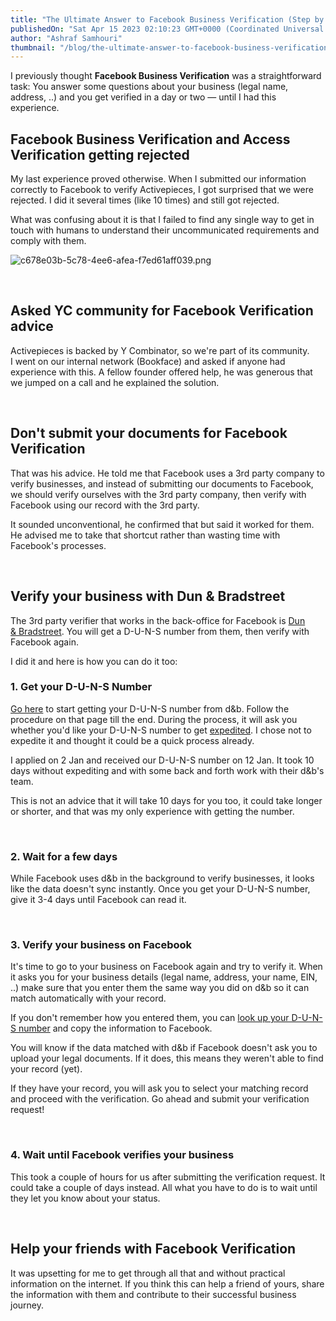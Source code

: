 ```yaml
---
title: "The Ultimate Answer to Facebook Business Verification (Step by Step)"
publishedOn: "Sat Apr 15 2023 02:10:23 GMT+0000 (Coordinated Universal Time)"
author: "Ashraf Samhouri"
thumbnail: "/blog/the-ultimate-answer-to-facebook-business-verification-step-by-step/thumbnail.webp"
---
```


I previously thought **Facebook Business Verification** was a straightforward task: You answer some questions about your business (legal name, address, ..) and you get verified in a day or two — until I had this experience.

Facebook Business Verification and Access Verification getting rejected
-----------------------------------------------------------------------

My last experience proved otherwise. When I submitted our information correctly to Facebook to verify Activepieces, I got surprised that we were rejected. I did it several times (like 10 times) and still got rejected.

What was confusing about it is that I failed to find any single way to get in touch with humans to understand their uncommunicated requirements and comply with them.

![c678e03b-5c78-4ee6-afea-f7ed61aff039.png](/blog/the-ultimate-answer-to-facebook-business-verification-step-by-step/images/c678e03b-5c78-4ee6-afea-f7ed61aff039.png)

‍

Asked YC community for Facebook Verification advice
---------------------------------------------------

Activepieces is backed by Y Combinator, so we're part of its community. I went on our internal network (Bookface) and asked if anyone had experience with this. A fellow founder offered help, he was generous that we jumped on a call and he explained the solution.

‍

Don't submit your documents for Facebook Verification
-----------------------------------------------------

That was his advice. He told me that Facebook uses a 3rd party company to verify businesses, and instead of submitting our documents to Facebook, we should verify ourselves with the 3rd party company, then verify with Facebook using our record with the 3rd party.

It sounded unconventional, he confirmed that but said it worked for them. He advised me to take that shortcut rather than wasting time with Facebook's processes.

‍

Verify your business with Dun & Bradstreet
------------------------------------------

The 3rd party verifier that works in the back-office for Facebook is [Dun & Bradstreet](https://www.dnb.com/). You will get a D-U-N-S number from them, then verify with Facebook again.

I did it and here is how you can do it too:

### 1\. Get your D-U-N-S Number

[Go here](https://www.dnb.com/duns/get-a-duns.html) to start getting your D-U-N-S number from d&b. Follow the procedure on that page till the end. During the process, it will ask you whether you'd like your D-U-N-S number to get [expedited](https://www.dnb.com/marketing/media/dunsfile.html). I chose not to expedite it and thought it could be a quick process already.

I applied on 2 Jan and received our D-U-N-S number on 12 Jan. It took 10 days without expediting and with some back and forth work with their d&b's team.

This is not an advice that it will take 10 days for you too, it could take longer or shorter, and that was my only experience with getting the number.

‍

### 2\. Wait for a few days

While Facebook uses d&b in the background to verify businesses, it looks like the data doesn't sync instantly. Once you get your D-U-N-S number, give it 3-4 days until Facebook can read it.

‍

### 3\. Verify your business on Facebook

It's time to go to your business on Facebook again and try to verify it. When it asks you for your business details (legal name, address, your name, EIN, ..) make sure that you enter them the same way you did on d&b so it can match automatically with your record.

If you don't remember how you entered them, you can [look up your D-U-N-S number](https://www.dnb.com/duns-number/lookup.html) and copy the information to Facebook.

You will know if the data matched with d&b if Facebook doesn't ask you to upload your legal documents. If it does, this means they weren't able to find your record (yet).

If they have your record, you will ask you to select your matching record and proceed with the verification. Go ahead and submit your verification request!

‍

### 4\. Wait until Facebook verifies your business

This took a couple of hours for us after submitting the verification request. It could take a couple of days instead. All what you have to do is to wait until they let you know about your status.

‍

Help your friends with Facebook Verification
--------------------------------------------

It was upsetting for me to get through all that and without practical information on the internet. If you think this can help a friend of yours, share the information with them and contribute to their successful business journey.


